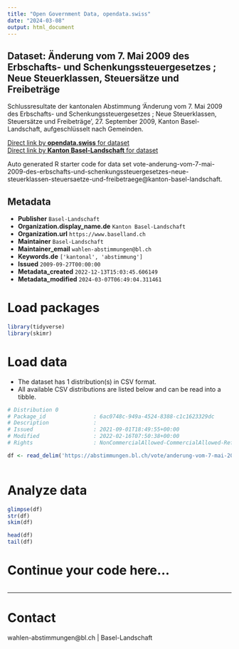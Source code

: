 ```yaml
---
title: "Open Government Data, opendata.swiss"
date: "2024-03-08"
output: html_document
---
```


## Dataset: Änderung vom 7. Mai 2009 des Erbschafts- und Schenkungssteuergesetzes ; Neue Steuerklassen, Steuersätze und Freibeträge

Schlussresultate der kantonalen Abstimmung 'Änderung vom 7. Mai 2009 des Erbschafts- und Schenkungssteuergesetzes ; Neue Steuerklassen, Steuersätze und Freibeträge', 27. September 2009, Kanton Basel-Landschaft, aufgeschlüsselt nach Gemeinden.

[Direct link by **opendata.swiss** for dataset](https://opendata.swiss/de/dataset/anderung-vom-7-mai-2009-des-erbschafts-und-schenkungssteuergesetzes-neue-steuerklassen-steuersa)<br>
[Direct link by **Kanton Basel-Landschaft** for dataset](https://abstimmungen.bl.ch/vote/anderung-vom-7-mai-2009-des-erbschafts-und-schenkungssteuergesetzes-neue-steuerklassen-steuersaetze-und-freibetraege/data)

Auto generated R starter code for data set vote-anderung-vom-7-mai-2009-des-erbschafts-und-schenkungssteuergesetzes-neue-steuerklassen-steuersaetze-und-freibetraege@kanton-basel-landschaft.

## Metadata

- **Publisher** `Basel-Landschaft`
- **Organization.display_name.de** `Kanton Basel-Landschaft`
- **Organization.url** `https://www.baselland.ch`
- **Maintainer** `Basel-Landschaft`
- **Maintainer_email** `wahlen-abstimmungen@bl.ch`
- **Keywords.de** `['kantonal', 'abstimmung']`
- **Issued** `2009-09-27T00:00:00`
- **Metadata_created** `2022-12-13T15:03:45.606149`
- **Metadata_modified** `2024-03-07T06:49:04.311461`


# Load packages

```r

library(tidyverse)
library(skimr)

```

# Load data

-   The dataset has 1 distribution(s) in CSV format.
-   All available CSV distributions are listed below and can be read into a tibble.

```r

# Distribution 0
# Package_id               : 6ac0748c-949a-4524-8388-c1c1623329dc
# Description              : 
# Issued                   : 2021-09-01T18:49:55+00:00
# Modified                 : 2022-02-16T07:50:38+00:00
# Rights                   : NonCommercialAllowed-CommercialAllowed-ReferenceRequired

df <- read_delim('https://abstimmungen.bl.ch/vote/anderung-vom-7-mai-2009-des-erbschafts-und-schenkungssteuergesetzes-neue-steuerklassen-steuersaetze-und-freibetraege/data-csv')



```

# Analyze data

```r

glimpse(df)
str(df)
skim(df)

head(df)
tail(df)

```

# Continue your code here...

```r

```

------------------------------------------------------------------------

# Contact

wahlen-abstimmungen@bl.ch | Basel-Landschaft
